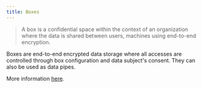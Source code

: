 ```yaml
---
title: Boxes
---
```


> A box is a confidential space within the context of an organization where the data is shared between users, machines using end-to-end encryption.

Boxes are end-to-end encrypted data storage where all accesses are controlled through box configuration and data subject's consent. They can also be used as data pipes.

More information [here](/references/boxes.mdx).